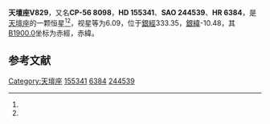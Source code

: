 {{Starbox begin
| name = 天壇座V829
}}
{{Starbox observe
| epoch = [[J2000.0|J2000.0]]
| constell = [[天壇座|天壇座]]<ref name=SIMBAD>{{cite web
 | url=http://simbad.u-strasbg.fr/simbad/sim-id?Ident=HR+6384
 | title=Pulsating variable Star
 | publisher=Centre de Données astronomiques de Strasbourg
 | work=SIMBAD
 | accessdate=2012-07-13
 | archive-date=2018-10-01
 | archive-url=https://web.archive.org/web/20181001143702/http://simbad.u-strasbg.fr/simbad/sim-id?Ident=HR+6384
 | dead-url=no
 }}</ref><ref name=DATA>{{cite web
 | url=http://vizier.u-strasbg.fr/viz-bin/VizieR-5?-out.add=.&-source=5050&-corr=PK=HR&-out.max=9999&HR=6384
 | title=VizieR Detailed Page
 | accessdate=2012-07-13
 | archive-date=2018-10-01
 | archive-url=https://web.archive.org/web/20181001145352/http://vizier.u-strasbg.fr/viz-bin/VizieR-5?-out.add=.&-source=5050&-corr=PK=HR&-out.max=9999&HR=6384
 | dead-url=no
 }}</ref>
| 星官 = 
| ra = {{RA|17|14|13.2}}<ref name=SIMBAD /><ref name=DATA />
| dec = {{DEC|-56|53|18}}<ref name=SIMBAD /><ref name=DATA />
| appmag_v = 6.09<ref name=SIMBAD /><ref name=DATA />
}}
{{Starbox character
| class = M1-2II-III+A<ref name=SIMBAD /><ref name=DATA />
| b-v = 1.78<ref name=SIMBAD /><ref name=DATA />
| u-b = 1.34<ref name=SIMBAD /><ref name=DATA />
| r-i = <ref name=SIMBAD /><ref name=DATA />
| variable = 
}}
{{Starbox astrometry
| radial_v = 1.34
| prop_mo_ra = -34
| parallax = 
| p_error = 
}}
{{Starbox catalog
| names =CP-56 8098，[[SAO星表|SAO]] 244539，[[HD星表|HD]] 155341，[[HR星表|HR]] 6384}}
{{Starbox reference |Simbad=HR+6384}}
{{Starbox end}}

'''天壇座V829'''，又名'''CP-56 8098'''，'''HD 155341'''、'''SAO 244539'''、'''HR 6384'''，是[[天壇座|天壇座]]的一颗恒星<ref name=SIMBAD /><ref name=DATA />，视星等为6.09，位于[[銀道座標系|銀經]]333.35，[[銀道座標系|銀緯]]-10.48，其[[B1900.0|B1900.0]]坐标为赤經{{RA|17|5|46.4}}，赤緯{{DEC|-56|-10.48|4}}。

== 参考文献 ==
{{reflist}}

{{star-stub}}

{{天壇座恒星}}
[[Category:天壇座|Category:天壇座]]
[[Category:HD和HDE天體|155341]]
[[Category:HR天體|6384]]
[[Category:SAO天體|244539]]